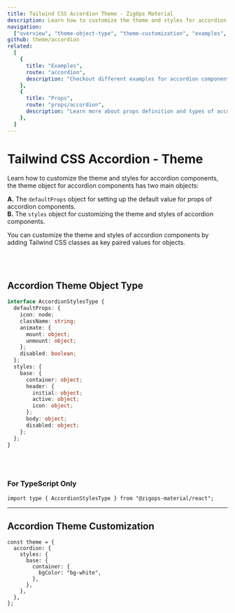 ```yaml
---
title: Tailwind CSS Accordion Theme - ZigOps Material
description: Learn how to customize the theme and styles for accordion components.
navigation:
  ["overview", "theme-object-type", "theme-customization", "examples", "props"]
github: theme/accordion
related:
  [
    {
      title: "Examples",
      route: "accordion",
      description: "Checkout different examples for accordion components.",
    },
    {
      title: "Props",
      route: "props/accordion",
      description: "Learn more about props definition and types of accordion components.",
    },
  ]
---
```


# Tailwind CSS Accordion - Theme

<span id="overview" className="scroll-mt-48" />

Learn how to customize the theme and styles for accordion components, the theme object for accordion components has two main objects:

**A.** The <Code>defaultProps</Code> object for setting up the default value for props of accordion components.<br />
**B.** The <Code>styles</Code> object for customizing the theme and styles of accordion components.<br />

You can customize the theme and styles of accordion components by adding Tailwind CSS classes as key paired values for objects.

<br />
<br />

## Accordion Theme Object Type

<span id="theme-object-type" className="scroll-mt-48" />

```ts
interface AccordionStylesType {
  defaultProps: {
    icon: node;
    className: string;
    animate: {
      mount: object;
      unmount: object;
    };
    disabled: boolean;
  };
  styles: {
    base: {
      container: object;
      header: {
        initial: object;
        active: object;
        icon: object;
      };
      body: object;
      disabled: object;
    };
  };
}
```

<br />
<br />

### For TypeScript Only

```tsx
import type { AccordionStylesType } from "@zigops-material/react";
```

---

## Accordion Theme Customization

<span id="theme-customization" className="scroll-mt-48" />

```tsx
const theme = {
  accordion: {
    styles: {
      base: {
        container: {
          bgColor: "bg-white",
        },
      },
    },
  },
};
```

<span id="examples" className="scroll-mt-48" />
<span id="props" className="scroll-mt-48" />
